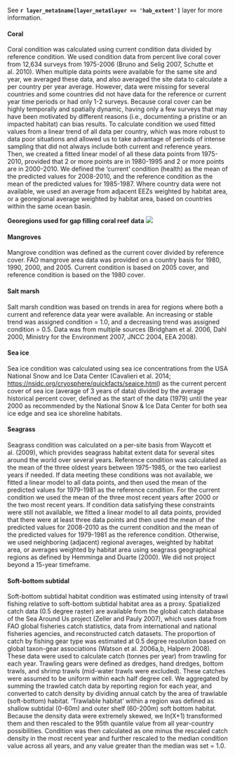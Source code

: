 See **`r layer_meta$name[layer_meta$layer == 'hab_extent']`** layer for more information.

#### Coral 
Coral condition was calculated using current condition data divided by reference condition.  We used condition data from percent live coral cover from 12,634 surveys from 1975-2006 (Bruno and Selig 2007, Schutte et al. 2010). When multiple data points were available for the same site and year, we averaged these data, and also averaged the site data to calculate a per country per year average. However, data were missing for several countries and some countries did not have data for the reference or current year time periods or had only 1-2 surveys. Because coral cover can be highly temporally and spatially dynamic, having only a few surveys that may have been motivated by different reasons (i.e., documenting a pristine or an impacted habitat) can bias results. To calculate condition we used fitted values from a linear trend of all data per country, which was more robust to data poor situations and allowed us to take advantage of periods of intense sampling that did not always include both current and reference years. Then, we created a fitted linear model of all these data points from 1975-2010, provided that 2 or more points are in 1980-1995 and 2 or more points are in 2000-2010. We defined the ‘current’ condition (health) as the mean of the predicted values for 2008-2010, and the reference condition as the mean of the predicted values for 1985-1987. Where country data were not available, we used an average from adjacent EEZs weighted by habitat area, or a georegional average weighted by habitat area, based on countries within the same ocean basin.

**Georegions used for gap filling coral reef data**
![](../../../global_supplement/layers_info/figures/CoralEcoregions.png)

#### Mangroves 
Mangrove condition was defined as the current cover divided by reference cover.  FAO mangrove area data was provided on a country basis for 1980, 1990, 2000, and 2005.  Current condition is based on 2005 cover, and reference condition is based on the 1980 cover.  

#### Salt marsh 
Salt marsh condition was based on trends in area for regions where both a current and reference data year were available.  An increasing or stable trend was assigned condition = 1.0, and a decreasing trend was assigned condition = 0.5. Data was from multiple sources (Bridgham et al. 2006, Dahl 2000, Ministry for the Environment 2007, JNCC 2004, EEA 2008). 

#### Sea ice 
Sea ice condition was calculated using sea ice concentrations from the USA National Snow and Ice Data Center (Cavalieri et al. 2014; [https://nsidc.org/cryosphere/quickfacts/seaice.html](https://nsidc.org/cryosphere/quickfacts/seaice.html)) as the current percent cover of sea ice (average of 3 years of data) divided by the average historical percent cover, defined as the start of the data (1979) until the year 2000 as recommended by the National Snow & Ice Data Center for both sea ice edge and sea ice shoreline habitats. 

#### Seagrass 
Seagrass condition was calculated on a per-site basis from Waycott et al. (2009), which provides seagrass habitat extent data for several sites around the world over several years. Reference condition was calculated as the mean of the three oldest years between 1975-1985, or the two earliest years if needed. If data meeting these conditions was not available, we fitted a linear model to all data points, and then used the mean of the predicted values for 1979-1981 as the reference condition. For the current condition we used the mean of the three most recent years after 2000 or the two most recent years. If condition data satisfying these constraints were still not available, we fitted a linear model to all data points, provided that there were at least three data points and then used the mean of the predicted values for 2008-2010 as the current condition and the mean of the predicted values for 1979-1981 as the reference condition. Otherwise, we used neighboring (adjacent) regional averages, weighted by habitat area, or averages weighted by habitat area using seagrass geographical regions as defined by Hemminga and Duarte (2000). We did not project beyond a 15-year timeframe.

#### Soft-bottom subtidal 
Soft-bottom subtidal habitat condition was estimated using intensity of trawl fishing relative to soft-bottom subtidal habitat area as a proxy. Spatialized catch data (0.5 degree raster) are available from the global catch database of the Sea Around Us project (Zeller and Pauly 2007), which uses data from FAO global fisheries catch statistics, data from international and national fisheries agencies, and reconstructed catch datasets. The proportion of catch by fishing gear type was estimated at 0.5 degree resolution based on global taxon-gear associations (Watson et al. 2006a,b, Halpern 2008). These data were used to calculate catch (tonnes per year) from trawling for each year. Trawling gears were defined as dredges, hand dredges, bottom trawls, and shrimp trawls (mid-water trawls were excluded). These catches were assumed to be uniform within each half degree cell.  We aggregated by summing the trawled catch data by reporting region for each year, and converted to catch density by dividing annual catch by the area of trawlable (soft-bottom) habitat. ‘Trawlable habitat’ within a region was defined as shallow subtidal (0-60m) and outer shelf (60-200m) soft bottom habitat. Because the density data were extremely skewed, we ln(X+1) transformed them and then rescaled to the 95th quantile value from all year-country possibilities. Condition was then calculated as one minus the rescaled catch density in the most recent year and further rescaled to the median condition value across all years, and any value greater than the median was set = 1.0. 